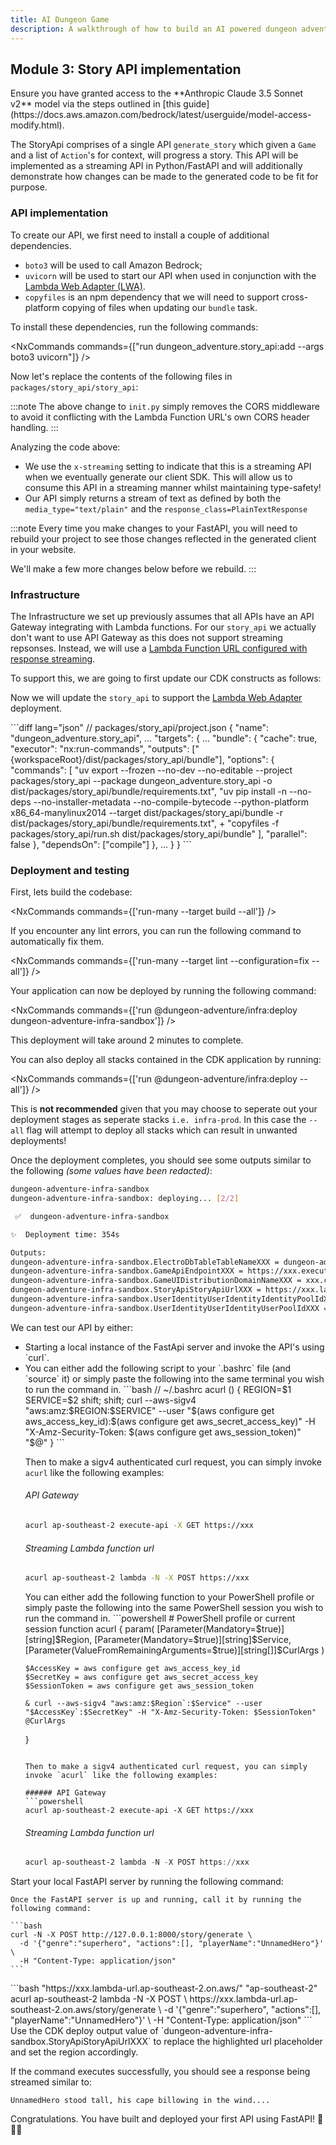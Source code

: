```yaml
---
title: AI Dungeon Game
description: A walkthrough of how to build an AI powered dungeon adventure game using the @aws/nx-plugin.
---
```




## Module 3: Story API implementation

<Aside type="caution">
Ensure you have granted access to the **Anthropic Claude 3.5 Sonnet v2** model via the steps outlined in [this guide](https://docs.aws.amazon.com/bedrock/latest/userguide/model-access-modify.html).
</Aside>

The StoryApi comprises of a single API `generate_story` which given a `Game` and a list of `Action`'s for context, will progress a story. This API will be implemented as a streaming API in Python/FastAPI and will additionally demonstrate how changes can be made to the generated code to be fit for purpose.

### API implementation

To create our API, we first need to install a couple of additional dependencies.

- `boto3` will be used to call Amazon Bedrock;
- `uvicorn` will be used to start our API when used in conjunction with the [Lambda Web Adapter (LWA)](https://github.com/awslabs/aws-lambda-web-adapter).
- `copyfiles` is an npm dependency that we will need to support cross-platform copying of files when updating our `bundle` task.

To install these dependencies, run the following commands:

<NxCommands commands={["run dungeon_adventure.story_api:add --args boto3 uvicorn"]} />
<InstallCommand pkg="copyfiles" dev />

Now let's replace the contents of the following files in `packages/story_api/story_api`:

<Tabs>
<TabItem label="main.py">
<E2ECode path="dungeon-adventure/3/main.py.template" lang="python" />
</TabItem>
<TabItem label="init.py">
<E2ECode path="dungeon-adventure/3/init.py.template" lang="python" />

:::note
The above change to `init.py` simply removes the CORS middleware to avoid it conflicting with the Lambda Function URL's own CORS header handling.
:::

</TabItem>
</Tabs>

Analyzing the code above:

- We use the `x-streaming` setting to indicate that this is a streaming API when we eventually generate our client SDK. This will allow us to consume this API in a streaming manner whilst maintaining type-safety!
- Our API simply returns a stream of text as defined by both the `media_type="text/plain"` and the `response_class=PlainTextResponse`

:::note
Every time you make changes to your FastAPI, you will need to rebuild your project to see those changes reflected in the generated client in your website.

We'll make a few more changes below before we rebuild.
:::

### Infrastructure

The <Link path="get_started/tutorials/dungeon-game/1#game-ui-infrastructure">Infrastructure we set up previously</Link> assumes that all APIs have an API Gateway integrating with Lambda functions. For our `story_api` we actually don't want to use API Gateway as this does not support streaming repsonses. Instead, we will use a [Lambda Function URL configured with response streaming](https://docs.aws.amazon.com/lambda/latest/dg/configuration-response-streaming.html).

To support this, we are going to first update our CDK constructs as follows:

<Tabs>
<TabItem label="story-api.ts">
<E2ECode path="dungeon-adventure/3/story-api.ts.template" lang="typescript" />
</TabItem>
<TabItem label="application-stack.ts">
<E2EDiff before="dungeon-adventure/2/stacks/application-stack.ts.template" after="dungeon-adventure/3/application-stack.ts.template" lang="typescript" />
</TabItem>
</Tabs>

Now we will update the `story_api` to support the [Lambda Web Adapter](https://github.com/awslabs/aws-lambda-web-adapter) deployment.

<Tabs>
<TabItem label="run.sh">
<E2ECode path="dungeon-adventure/3/run.sh.template" lang="bash" />
</TabItem>
<TabItem label="project.json">
```diff lang="json"
// packages/story_api/project.json
{
  "name": "dungeon_adventure.story_api",
  ...
  "targets": {
    ...
    "bundle": {
      "cache": true,
      "executor": "nx:run-commands",
      "outputs": ["{workspaceRoot}/dist/packages/story_api/bundle"],
      "options": {
        "commands": [
          "uv export --frozen --no-dev --no-editable --project packages/story_api --package dungeon_adventure.story_api -o dist/packages/story_api/bundle/requirements.txt",
          "uv pip install -n --no-deps --no-installer-metadata --no-compile-bytecode --python-platform x86_64-manylinux2014 --target dist/packages/story_api/bundle -r dist/packages/story_api/bundle/requirements.txt",
+          "copyfiles -f packages/story_api/run.sh dist/packages/story_api/bundle"
        ],
        "parallel": false
      },
      "dependsOn": ["compile"]
    },
    ...
  }
}
```
</TabItem>
</Tabs>

### Deployment and testing

First, lets build the codebase:

<NxCommands commands={['run-many --target build --all']} />

<Aside type="tip">
If you encounter any lint errors, you can run the following command to automatically fix them.

<NxCommands commands={['run-many --target lint --configuration=fix --all']} />
</Aside>

Your application can now be deployed by running the following command:

<NxCommands commands={['run @dungeon-adventure/infra:deploy dungeon-adventure-infra-sandbox']} />

This deployment will take around 2 minutes to complete.

<Drawer title="Deployment command" trigger="You can also deploy all stacks at once. Click here for more details.">

You can also deploy all stacks contained in the CDK application by running:

<NxCommands commands={['run @dungeon-adventure/infra:deploy --all']} />

This is **not recommended** given that you may choose to seperate out your deployment stages as seperate stacks `i.e. infra-prod`. In this case the `--all` flag will attempt to deploy all stacks which can result in unwanted deployments!

</Drawer>


Once the deployment completes, you should see some outputs similar to the following _(some values have been redacted)_:

```bash
dungeon-adventure-infra-sandbox
dungeon-adventure-infra-sandbox: deploying... [2/2]

 ✅  dungeon-adventure-infra-sandbox

✨  Deployment time: 354s

Outputs:
dungeon-adventure-infra-sandbox.ElectroDbTableTableNameXXX = dungeon-adventure-infra-sandbox-ElectroDbTableXXX-YYY
dungeon-adventure-infra-sandbox.GameApiEndpointXXX = https://xxx.execute-api.region.amazonaws.com/prod/
dungeon-adventure-infra-sandbox.GameUIDistributionDomainNameXXX = xxx.cloudfront.net
dungeon-adventure-infra-sandbox.StoryApiStoryApiUrlXXX = https://xxx.lambda-url.ap-southeast-2.on.aws/
dungeon-adventure-infra-sandbox.UserIdentityUserIdentityIdentityPoolIdXXX = region:xxx
dungeon-adventure-infra-sandbox.UserIdentityUserIdentityUserPoolIdXXX = region_xxx
```

We can test our API by either:
<ul>
<li>Starting a local instance of the FastApi server and invoke the API's using `curl`.</li>
<li>
<Drawer title="Sigv4 enabled curl" trigger="Calling the deployed API using sigv4 enabled curl directly">

<Tabs>
  <TabItem label="Bash/Linux/macOS">
You can either add the following script to your `.bashrc` file (and `source` it) or simply paste the following into the same terminal you wish to run the command in.
```bash
// ~/.bashrc
acurl () {
    REGION=$1
    SERVICE=$2
    shift; shift;
    curl --aws-sigv4 "aws:amz:$REGION:$SERVICE" --user "$(aws configure get aws_access_key_id):$(aws configure get aws_secret_access_key)" -H "X-Amz-Security-Token: $(aws configure get aws_session_token)" "$@"
}
```

Then to make a sigv4 authenticated curl request, you can simply invoke `acurl` like the following examples:

###### API Gateway
```bash
acurl ap-southeast-2 execute-api -X GET https://xxx
```

###### Streaming Lambda function url
```bash
acurl ap-southeast-2 lambda -N -X POST https://xxx
```
  </TabItem>
  <TabItem label="Windows PowerShell">
You can either add the following function to your PowerShell profile or simply paste the following into the same PowerShell session you wish to run the command in.
```powershell
# PowerShell profile or current session
function acurl {
    param(
        [Parameter(Mandatory=$true)][string]$Region,
        [Parameter(Mandatory=$true)][string]$Service,
        [Parameter(ValueFromRemainingArguments=$true)][string[]]$CurlArgs
    )

    $AccessKey = aws configure get aws_access_key_id
    $SecretKey = aws configure get aws_secret_access_key
    $SessionToken = aws configure get aws_session_token

    & curl --aws-sigv4 "aws:amz:$Region`:$Service" --user "$AccessKey`:$SecretKey" -H "X-Amz-Security-Token: $SessionToken" @CurlArgs
}
```

Then to make a sigv4 authenticated curl request, you can simply invoke `acurl` like the following examples:

###### API Gateway
```powershell
acurl ap-southeast-2 execute-api -X GET https://xxx
```

###### Streaming Lambda function url
```powershell
acurl ap-southeast-2 lambda -N -X POST https://xxx
```
  </TabItem>
</Tabs>

</Drawer>
</li>
</ul>

<Tabs>
  <TabItem label="Local">
  Start your local FastAPI server by running the following command:
    <NxCommands commands={["run dungeon_adventure.story_api:serve"]} />

    Once the FastAPI server is up and running, call it by running the following command:

    ```bash
    curl -N -X POST http://127.0.0.1:8000/story/generate \
      -d '{"genre":"superhero", "actions":[], "playerName":"UnnamedHero"}' \
      -H "Content-Type: application/json"
    ```
  </TabItem>
  <TabItem label="Deployed">
```bash "https://xxx.lambda-url.ap-southeast-2.on.aws/" "ap-southeast-2"
acurl ap-southeast-2 lambda -N -X POST \
  https://xxx.lambda-url.ap-southeast-2.on.aws/story/generate \
  -d '{"genre":"superhero", "actions":[], "playerName":"UnnamedHero"}' \
  -H "Content-Type: application/json"
```
    <Aside type="caution">
    Use the CDK deploy output value of `dungeon-adventure-infra-sandbox.StoryApiStoryApiUrlXXX` to replace the highlighted url placeholder and set the region accordingly.
    </Aside>
  </TabItem>
</Tabs>

If the command executes successfully, you should see a response being streamed similar to:

```
UnnamedHero stood tall, his cape billowing in the wind....
```

Congratulations. You have built and deployed your first API using FastAPI!  🎉🎉🎉
